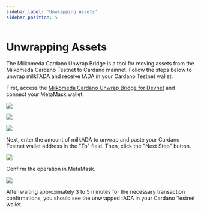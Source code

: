 ```yaml
---
sidebar_label: 'Unwrapping Assets'
sidebar_position: 5
---
```


# Unwrapping Assets

The Milkomeda Cardano Unwrap Bridge is a tool for moving assets from the Milkomeda Cardano Testnet to Cardano mainnet. Follow the steps below to unwrap milkTADA and receive tADA in your Cardano Testnet wallet.

First, access the [Milkomeda Cardano Unwrap Bridge for Devnet](https://devnet-cardano-bridge.milkomeda.com/bridge) and connect your MetaMask wallet.

![](/img/bridge-connect-metamask.png)

![](/img/bridge-connect-metamask-tada-confirm-1.png)

![](/img/bridge-connect-metamask-tada-confirm-2.png)

Next, enter the amount of milkADA to unwrap and paste your Cardano Testnet wallet address in the "To" field. Then, click the "Next Step" button.

![](/img/bridge-enter-tada-amount.png)

Confirm the operation in MetaMask.

![](/img/bridge-unwrap-tada-confirm.png)

After waiting approximately 3 to 5 minutes for the necessary transaction confirmations, you should see the unwrapped tADA in your Cardano Testnet wallet.